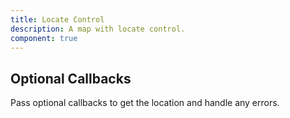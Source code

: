 ```yaml
---
title: Locate Control
description: A map with locate control.
component: true
---
```


<ComponentPreview
    name="map-with-locate-control"
    description="A map with locate control"
/>

## Optional Callbacks

Pass optional callbacks to get the location and handle any errors.

<ComponentPreview
    name="map-with-locate-control-callbacks"
    description="A map with locate control callbacks"
/>
